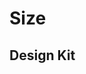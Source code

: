 
<Meta title="Den Haag/Size" />

# Size

## Design Kit

<MDXEmbedProvider>
  <Figma
    title="Brand Identity / Size"
    url="file/JpoY3waVoQGlLQzQXTL9nn/Design-System-Gemeente-Den-Haag?node-id=3517%3A263"
  />
</MDXEmbedProvider>
